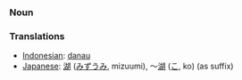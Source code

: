 === Noun ===

=== Translations ===
*[[Indonesian]]: [[danau]]
*[[Japanese]]: [[湖]] ([[みずうみ]], mizuumi), ～[[湖]] ([[こ]], ko) (as suffix)